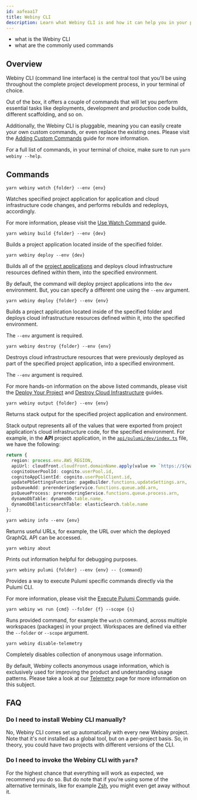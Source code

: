 ```yaml
---
id: aafeaa17
title: Webiny CLI
description: Learn what Webiny CLI is and how it can help you in your project development.
---
```



<Alert type="success" title="What you'll learn">

- what is the Webiny CLI
- what are the commonly used commands

</Alert>

## Overview

Webiny CLI (command line interface) is the central tool that you'll be using throughout the complete project development process, in your terminal of choice.

Out of the box, it offers a couple of commands that will let you perform essential tasks like deployments, development and production code builds, different scaffolding, and so on.

Additionally, the Webiny CLI is pluggable, meaning you can easily create your own custom commands, or even replace the existing ones. Please visit the [Adding Custom Commands](/docs/{version}/core-development-concepts/extending-and-customizing/adding-custom-cli-commands) guide for more information.

<Alert type="info">

For a full list of commands, in your terminal of choice, make sure to run `yarn webiny --help`.

</Alert>

## Commands

`yarn webiny watch {folder} --env {env}`

Watches specified project application for application and cloud infrastructure code changes, and performs rebuilds and redeploys, accordingly.

<Alert type="info">

For more information, please visit the [Use Watch Command](/docs/{version}/core-development-concepts/basics/watch-command) guide.

</Alert>

`yarn webiny build {folder} --env {dev}`

Builds a project application located inside of the specified folder.

`yarn webiny deploy --env {dev}`

Builds all of the [project applications](/docs/{version}/core-development-concepts/project-organization/project-applications-and-packages) and deploys cloud infrastructure resources defined within them, into the specified environment.

By default, the command will deploy project applications into the `dev` environment. But, you can specify a different one using the `--env` argument.

`yarn webiny deploy {folder} --env {env}`

Builds a project application located inside of the specified folder and deploys cloud infrastructure resources defined within it, into the specified environment.

The `--env` argument is required.

`yarn webiny destroy {folder} --env {env}`

Destroys cloud infrastructure resources that were previously deployed as part of the specified project application, into a specified environment.

The `--env` argument is required.

<Alert type="info">

For more hands-on information on the above listed commands, please visit the [Deploy Your Project](/docs/{version}/core-development-concepts/basics/project-deployment) and [Destroy Cloud Infrastructure](/docs/{version}/infrastructure/basics/destroy-cloud-infrastructure) guides.

</Alert>

`yarn webiny output {folder} --env {env}`

Returns stack output for the specified project application and environment.

<Alert type="info">

Stack output represents all of the values that were exported from project application's cloud infrastructure code, for the specified environment. For example, in the **API** project application, in the [`api/pulumi/dev/index.ts`](https://github.com/webiny/webiny-js/blob/v5.14.0/packages/cwp-template-aws/template/api/pulumi/dev/index.ts#L127-L136) file, we have the following:

```ts pinterest-clone/api/pulumi/dev/index.ts
return {
  region: process.env.AWS_REGION,
  apiUrl: cloudfront.cloudfront.domainName.apply(value => `https://${value}`),
  cognitoUserPoolId: cognito.userPool.id,
  cognitoAppClientId: cognito.userPoolClient.id,
  updatePbSettingsFunction: pageBuilder.functions.updateSettings.arn,
  psQueueAdd: prerenderingService.functions.queue.add.arn,
  psQueueProcess: prerenderingService.functions.queue.process.arn,
  dynamoDbTable: dynamoDb.table.name,
  dynamoDbElasticsearchTable: elasticSearch.table.name
};
```

</Alert>

`yarn webiny info --env {env}`

Returns useful URLs, for example, the URL over which the deployed GraphQL API can be accessed.

`yarn webiny about`

Prints out information helpful for debugging purposes.

`yarn webiny pulumi {folder} --env {env} -- {command}`

Provides a way to execute Pulumi specific commands directly via the Pulumi CLI.

<Alert type="info">

For more information, please visit the [Execute Pulumi Commands](/docs/{version}/infrastructure/pulumi-iac/execute-pulumi-commands) guide.

</Alert>

`yarn webiny ws run {cmd} --folder {f} --scope {s}`

Runs provided command, for example the `watch` command, across multiple workspaces (packages) in your project. Workspaces are defined via either the `--folder` or `--scope` argument.

`yarn webiny disable-telemetry`

Completely disables collection of anonymous usage information.

<Alert type="warning" title="Telemetry">

By default, Webiny collects anonymous usage information, which is exclusively used for improving the product and understanding usage patterns. Please take a look at our [Telemetry](https://www.webiny.com/telemetry/) page for more information on this subject.

</Alert>

## FAQ

### Do I need to install Webiny CLI manually?

No, Webiny CLI comes set up automatically with every new Webiny project. Note that it's not installed as a global tool, but on a per-project basis. So, in theory, you could have two projects with different versions of the CLI.

### Do I need to invoke the Webiny CLI with `yarn`?

For the highest chance that everything will work as expected, we recommend you do so. But do note that if you're using some of the alternative terminals, like for example [Zsh](https://ohmyz.sh/), you might even get away without it.
